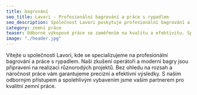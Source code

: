 ```yaml
---
title: bagrování
seo_title: Lavori - Profesionální bagrování a práce s rypadlem
seo_description: Společnost Lavori poskytuje profesionální bagrování a práce s rypadlem. Využijte naše služby pro efektivní zemní práce.
category: zemní práce
teaser: Odborné výkopové práce se zaměřením na kvalitu a efektivitu. Spolehněte se na nás a získejte bezproblémové služby. Lavori - vaše první volba pro nejlepší výsledky.
image: "./header.jpg"
---
```

<p>
Vítejte u společnosti Lavori, kde se specializujeme na profesionální bagrování a práce s rypadlem. Naši zkušení operátoři a moderní bagry jsou připraveni na realizaci různorodých projektů. Bez ohledu na rozsah a náročnost práce vám garantujeme precizní a efektivní výsledky. S naším odborným přístupem a spolehlivým vybavením jsme vaším partnerem pro kvalitní zemní práce.
</p>
